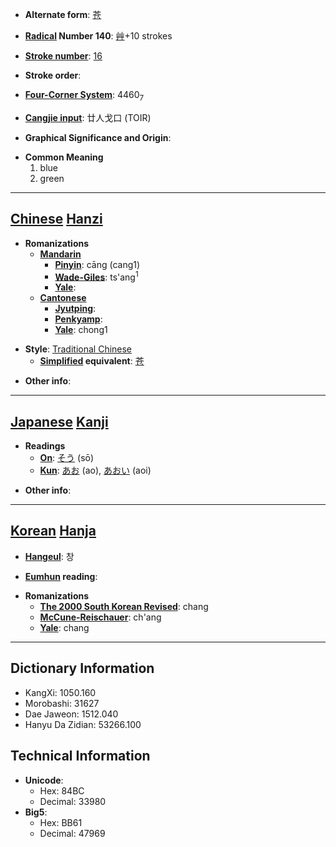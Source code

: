 * '''Alternate form''': [[苍]]

* '''[[Wiktionary:Chinese radical index| Radical]] Number 140''': [[Wiktionary:Chinese radical index 艸|艸]]+10 strokes

* '''[[Wiktionary:Chinese total strokes index|Stroke number]]''': [[Wiktionary:Chinese total strokes index 16|16]]

* '''Stroke order''': 

* '''[[Wiktionary:Chinese four corner index|Four-Corner System]]''': 4460<sub>7</sub>

* '''[[Wiktionary:Chinese Cangjie index|Cangjie input]]''': 廿人戈口 (TOIR)

* '''Graphical Significance and Origin''': 

* '''Common Meaning'''
*#blue
*# green


----

== [[Chinese]] [[Hanzi]] ==

* '''Romanizations'''
** '''[[Mandarin]]'''
*** '''[[Pinyin]]''': cāng (cang1)
*** '''[[Wade-Giles]]''': ts'ang<sup>1</sup>
*** '''[[Yale]]''': 
** '''[[Cantonese]]'''
*** '''[[Jyutping]]''':
*** '''[[Penkyamp]]''': 
*** '''[[Yale]]''': chong1

* '''Style''': [[Traditional Chinese]] 
** '''[[Simplified Chinese|Simplified]] equivalent''': [[苍]]

* '''Other info''': 

----

== [[Japanese]] [[Kanji]] ==

* '''Readings'''
** '''[[On]]''': [[そう]] (sō)
** '''[[Kun]]''': [[あお]] (ao), [[あおい]] (aoi)

* '''Other info''':  

----

== [[Korean]] [[Hanja]] ==

* '''[[Hangeul]]''': 창

* '''[[Eumhun]] reading''': 

* '''Romanizations'''
** '''[[The 2000 South Korean Revised Romanization|The 2000 South Korean Revised]]''': chang
** '''[[McCune-Reischauer]]''': ch'ang
** '''[[Yale]]''': chang

----

== Dictionary Information ==

* KangXi: 1050.160
* Morobashi: 31627
* Dae Jaweon: 1512.040
* Hanyu Da Zidian: 53266.100

== Technical Information ==

* '''Unicode''':
** Hex: 84BC
** Decimal: 33980
* '''Big5''':
** Hex: BB61
** Decimal: 47969
